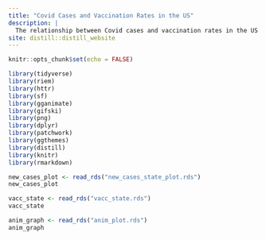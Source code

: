 ```yaml
---
title: "Covid Cases and Vaccination Rates in the US"
description: |
  The relationship between Covid cases and vaccination rates in the US
site: distill::distill_website
---
```


```r
knitr::opts_chunk$set(echo = FALSE)

library(tidyverse)
library(riem)
library(httr)
library(sf)
library(gganimate)
library(gifski)
library(png)
library(dplyr)
library(patchwork)
library(ggthemes)
library(distill)
library(knitr)
library(rmarkdown)


```

```r
new_cases_plot <- read_rds("new_cases_state_plot.rds")
new_cases_plot
```
```r
vacc_state <- read_rds("vacc_state.rds")
vacc_state
```
```r
anim_graph <- read_rds("anim_plot.rds")
anim_graph
```